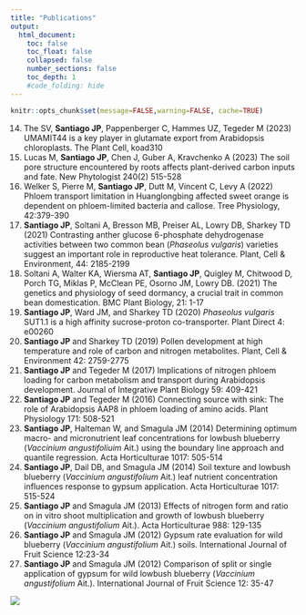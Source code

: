 ```yaml
---
title: "Publications"
output:
  html_document:
    toc: false
    toc_float: false
    collapsed: false
    number_sections: false
    toc_depth: 1
    #code_folding: hide
---
```


```r
knitr::opts_chunk$set(message=FALSE,warning=FALSE, cache=TRUE)
```
14. The SV, **Santiago JP**, Pappenberger C, Hammes UZ, Tegeder M (2023) UMAMIT44 is a key player in glutamate export from Arabidopsis chloroplasts. The Plant Cell, koad310
13. Lucas M, **Santiago JP**, Chen J, Guber A, Kravchenko A (2023) The soil pore structure encountered by roots affects plant-derived carbon inputs and fate. New Phytologist 240(2) 515-528
12. Welker S, Pierre M, **Santiago JP**, Dutt M, Vincent C, Levy A (2022) Phloem transport limitation in Huanglongbing affected sweet orange is dependent on phloem-limited bacteria and callose. Tree Physiology, 42:379-390
11. **Santiago JP**, Soltani A, Bresson MB, Preiser AL, Lowry DB, Sharkey TD (2021) Contrasting anther glucose 6-phosphate dehydrogenase activities between two common bean (*Phaseolus vulgaris*) varieties suggest an important role in reproductive heat tolerance. Plant, Cell & Environment, 44: 2185-2199
10. Soltani A, Walter KA, Wiersma AT, **Santiago JP**, Quigley M, Chitwood D, Porch TG, Miklas P, McClean PE, Osorno JM, Lowry DB. (2021) The genetics and physiology of seed dormancy, a crucial trait in common bean domestication. BMC Plant Biology, 21: 1-17
9. **Santiago JP**, Ward JM, and Sharkey TD (2020) *Phaseolus vulgaris* SUT1.1 is a high affinity sucrose-proton co-transporter. Plant Direct 4: e00260
8. **Santiago JP** and Sharkey TD (2019) Pollen development at high temperature and role of carbon and nitrogen metabolites. Plant, Cell & Environment 42: 2759-2775
7. **Santiago JP** and Tegeder M (2017) Implications of nitrogen phloem loading for carbon metabolism and transport during Arabidopsis development. Journal of Integrative Plant Biology 59: 409-421 
6. **Santiago JP** and Tegeder M (2016) Connecting source with sink: The role of Arabidopsis AAP8 in phloem loading of amino acids. Plant Physiology 171: 508-521 
5. **Santiago JP**, Halteman W, and Smagula JM (2014) Determining optimum macro- and micronutrient leaf concentrations for lowbush blueberry (*Vaccinium angustifoliuim* Ait.) using the boundary line approach and quantile regression. Acta Horticulturae 1017: 505-514 
4. **Santiago JP**, Dail DB, and Smagula JM (2014) Soil texture and lowbush blueberry (*Vaccinium angustifolium* Ait.) leaf nutrient concentration influences response to gypsum application. Acta Horticulturae 1017: 515-524
3. **Santiago JP** and Smagula JM (2013) Effects of nitrogen form and ratio on in vitro shoot multiplication and growth of lowbush blueberry (*Vaccinium angustifolium* Ait.). Acta Horticulturae 988: 129-135
2. **Santiago JP** and Smagula JM (2012) Gypsum rate evaluation for wild blueberry (*Vaccinium angustifolium* Ait.) soils. International Journal of Fruit Science 12:23-34
1. **Santiago JP** and Smagula JM (2012) Comparison of split or single application of gypsum for wild lowbush blueberry (*Vaccinium angustifolium* Ait.). International Journal of Fruit Science 12: 35-47


![](images/Journals.png)




